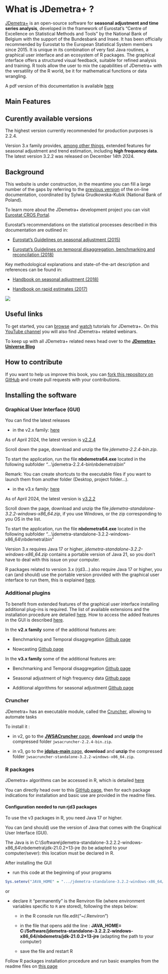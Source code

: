 # What is JDemetra+ ? {.unnumbered}

[JDemetra+](https://github.com/jdemetra) is an open-source software for **seasonal adjustment and time series analysis**, developed in the framework of Eurostat's "Centre of Excellence on Statistical Methods and Tools" by the National Bank of Belgium with the support of the Bundesbank and Insee. It has been officially recommended by Eurostat to the European Statistical System members since 2015. It is unique in its combination of very fast Java routines, a graphical user interface and an ecosystem of R packages. The graphical interface offers a structured visual feedback, suitable for refined analysis and training. R tools allow the user to mix the capabilities of JDemetra+ with the versatility of the R world, be it for mathematical functions or data wrangling.

A pdf version of this documentation is available [here](https://github.com/annasmyk/JD_Quarto_Book/blob/main/_book/JDemetra%2B-documentation.pdf)

## Main Features

## Curently available versions

The highest version currently recommended for production purposes is 2.2.4.

Version 3.x  family provides, [among other things](#v3-vs-v2), extended features for seasonal adjustment and trend estimation, including **high frequency data**. The latest version 3.2.2 was released on December 14th 2024.

## Background

This website is under construction, in the meantime you can fill a large number of the gaps by referring to the [previous version](https://jdemetradocumentation.github.io/JDemetra-documentation) of the on-line documentation, coordinated by Sylwia Grudkowska-Kubik (National Bank of Poland).

To learn more about the JDemetra+ development project you can visit [Eurostat CROS Portal](https://ec.europa.eu/eurostat/cros/content/centre-excellence-statistical-methods-and-tools).

Eurostat's recommendations on the statistical processes described in this documentation are outlined in:

-   [Eurostat's Guidelines on seasonal adjustment (2015)](https://ec.europa.eu/eurostat/documents/3859598/6830795/KS-GQ-15-001-EN-N.pdf)

-   [Eurostat's Guidelines on temporal disaggregation, benchmarking and reconcilation (2018)](https://ec.europa.eu/eurostat/documents/3859598/9441376/KS-06-18-355-EN.pdf)

Key methodological explanations and state-of-the-art description and references can be found in:

-   [Handbook on seasonal adjustment (2018)](https://ec.europa.eu/eurostat/documents/3859598/8939616/KS-GQ-18-001-EN-N.pdf)

-   [Handbook on rapid estimates (2017)](https://ec.europa.eu/eurostat/documents/3859598/8555708/KS-GQ-17-008-EN-N.pdf)


![](All_images/jdemetra+.png)


## Useful links

To get started, you can [browse](https://github.com/TanguyBarthelemy/JD_Tutorials) and [watch](https://www.youtube.com/@TSwithJDemetraandR) tutorials for JDemetra+. On this [YouTube channel](https://www.youtube.com/@TSwithJDemetraandR) you will also find JDemetra+ related webinars.

To keep up with all JDemetra+ related news head over to the [**JDemetra+ Universe Blog**](https://jdemetra-universe-blog.netlify.app/)


## How to contribute 

If you want to help us improve this book, you can [fork this repository on GitHub](https://github.com/annasmyk/JD_Quarto_Book) and create pull requests with your contributions.

## Installing the software

### Graphical User Interface (GUI) {#ind-inst-gui}

You can find the latest releases 

- in the v2.x family: [here](https://github.com/jdemetra/jdemetra-app/releases)

As of April 2024, the latest version is [v2.2.4](https://github.com/jdemetra/jdemetra-app/releases/tag/v2.2.4)

Scroll down the page, download and unzip the file *jdemetra-2.2.4-bin.zip*.

To start the application, run the file **nbdemetra64.exe** located in the following subfolder "...\\jdemetra-2.2.4-bin\\nbdemetra\\bin"
 
Remark: You can create shortcuts to the executable files if you want to launch them from another folder (Desktop, project folder...).


- in the v3.x family: [here](https://github.com/jdemetra/jdplus-main/releases)

As of April 2024, the latest version is [v3.2.2](https://github.com/jdemetra/jdplus-main/releases/tag/v3.2.2)

Scroll down the page, download and unzip the file *jdemetra-standalone-3.2.2-windows-x86_64.zip*, if you use Windows, or the zip corresponding to you OS in the list.

To start the application, run the file **nbdemetra64.exe** located in the following subfolder "...\\jdemetra-standalone-3.2.2-windows-x86_64\\nbdemetra\\bin"

Version 3.x requires Java 17 or higher, *jdemetra-standalone-3.2.2-windows-x86_64.zip* contains a portable version of Java 21, so you don't have to deal with this issue on your computer.

R packages related to version 3.x (rjd3...) also require Java 17 or higher, you can (and should) use the portable version provided with the graphical user interface to run them, this is explained [here](#Rconfig).

### Additional plugins

To benefit from extended features of the graphical user interface installing    additional plug-ins is required. The list of available extensions and the installation procedure are detailed [here](#t-plug-ins). How to access the added features in the GUI is described [here](#t-gui-sa).

In the **v2.x family** some of the additional features are:

- Benchmarking and Temporal disaggregation [Github page](https://github.com/nbbrd/jdemetra-benchmarking%22)
    
- Nowcasting [Github page](https://github.com/nbbrd/jdemetra-nowcasting)
    
In the **v3.x family** some of the additional features are:

- Benchmarking and Temporal disaggregation [Github page](https://github.com/jdemetra/jdplus-benchmarking)
    
- Seasonal adjustment of high frequency data [Github page](https://github.com/jdemetra/jdplus-incubator)
    
- Additional algorithms for seasonal adjustment [Github page](https://github.com/jdemetra/jdplus-incubator)


### Cruncher 

JDemetra+ has an executable module, called the [Cruncher](#t-prod), allowing to automate tasks 

To install it :

- in v2, go to the [**JWSACruncher** page](https://github.com/jdemetra/jwsacruncher), **download** and **unzip** the compressed folder `jwsacruncher-2.2.4-bin.zip`.

- in v3, go to the [**jdplus-main** page](https://github.com/jdemetra/jdplus-main), **download** and **unzip** the compressed folder `jwsacruncher-standalone-3.2.2-windows-x86_64.zip`.

### R packages 

JDemetra+ algorithms can be accessed in R, which is detailed [here](#t-r-packs)

You can directly head over to this [GitHub page](https://github.com/rjdemetra), then for each package indications for installation and basic use are provided in the readme files.

<!-- general readme to build and specific to check -->


#### Configuration needed to run rjd3 packages {#Rconfig}

To use the v3 packages in R, you need Java 17 or higher.

You can (and should) use the version of Java that comes with the Graphical User Interface (GUI). 

The Java is in C:\\Software\\jdemetra-standalone-3.2.2.2-windows-x86_64\\nbdemetra\\jdk-21.0.2+13-jre (to be adapted to your computer/sever): this location must be declared in R.

After installing the GUI

- run this code at the beginning of your programs


```r
Sys.setenv("JAVA_HOME" = ".../jdemetra-standalone-3.2.2-windows-x86_64/nbdemetra/jdk-21.0.2+13-jre")
```

or 

- declare it "permanently" is the Renviron file (where environment variables specific to `R` are stored), following the steps below:

    - in the R console run file.edit("~/.Renviron")

    - in the file that opens add the line :
**JAVA_HOME= C:/Software/jdemetra-standalone-3.2.2.2-windows-x86_64/nbdemetra/jdk-21.0.2+13-jre** (adapting the path to your computer)

    - save the file and restart R

Follow R packages installation procedure and run basic examples from the readme files on [this page](https://github.com/rjdemetra) 



